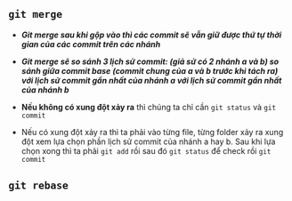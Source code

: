 ## `git merge`

- **_Git merge sau khi gộp vào thì các commit sẽ vẫn giữ được thứ tự thời gian của các commit trên các nhánh_**

- **_Git merge sẽ so sánh 3 lịch sử commit: (giả sử có 2 nhánh a và b) so sánh giữa commit base (commit chung của a và b trước khi tách ra) với lịch sử commit gần nhất của nhánh a với lịch sử commit gần nhất của nhánh b_**

- **Nếu không có xung đột xảy ra** thì chúng ta chỉ cần `git status` và `git commit`

- Nếu có xung đột xảy ra thì ta phải vào từng file, từng folder xảy ra xung đột xem lựa chọn phần lịch sử commit của nhánh a hay b. Sau khi lựa chọn xong thì ta phải `git add` rồi sau đó `git status` để check rồi `git commit`

## `git rebase`

